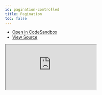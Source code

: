 ```yaml
---
id: pagination-controlled
title: Pagination
toc: false
---
```


- [Open in CodeSandbox](https://codesandbox.io/s/github/tannerlinsley/react-table/tree/alpha/examples/react/pagination-controlled)
- [View Source](https://github.com/tannerlinsley/react-table/tree/alpha/examples/react/pagination-controlled)

<iframe
  src="https://codesandbox.io/embed/github/tannerlinsley/react-table/tree/alpha/examples/react/pagination-controlled?autoresize=1&fontsize=14&theme=dark"
  title="tannerlinsley/react-table: pagination-controlled"
  sandbox="allow-forms allow-modals allow-popups allow-presentation allow-same-origin allow-scripts"
  style={{
    width: '100%',
    height: '80vh',
    border: '0',
    borderRadius: 8,
    overflow: 'hidden',
    position: 'static',
    zIndex: 0,
  }}
></iframe>

